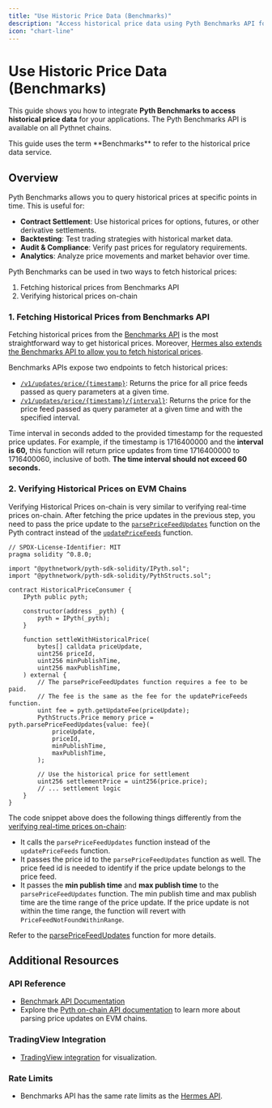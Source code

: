 ```yaml
---
title: "Use Historic Price Data (Benchmarks)"
description: "Access historical price data using Pyth Benchmarks API for contract settlement, backtesting, and analytics."
icon: "chart-line"
---
```



# Use Historic Price Data (Benchmarks)

This guide shows you how to integrate **Pyth Benchmarks to access historical price data** for your applications.
The Pyth Benchmarks API is available on all Pythnet chains.

<Callout type="info">
  This guide uses the term **Benchmarks** to refer to the historical price data
  service.
</Callout>

## Overview

Pyth Benchmarks allows you to query historical prices at specific points in time. This is useful for:

- **Contract Settlement**: Use historical prices for options, futures, or other derivative settlements.
- **Backtesting**: Test trading strategies with historical market data.
- **Audit & Compliance**: Verify past prices for regulatory requirements.
- **Analytics**: Analyze price movements and market behavior over time.

Pyth Benchmarks can be used in two ways to fetch historical prices:

1. Fetching historical prices from Benchmarks API
2. Verifying historical prices on-chain

<Steps>

### 1. Fetching Historical Prices from Benchmarks API

Fetching historical prices from the [Benchmarks API](https://benchmarks.pyth.network/docs#/Updates/price_updates_timestamp_route_v1_updates_price__timestamp__get) is the most straightforward way to get historical prices.
Moreover, [Hermes also extends the Benchmarks API to allow you to fetch historical prices](https://hermes.pyth.network/docs/#/rest/timestamp_price_updates).

Benchmarks APIs expose two endpoints to fetch historical prices:

- [`/v1/updates/price/{timestamp}`](https://benchmarks.pyth.network/docs#/): Returns the price for all price feeds passed as query parameters at a given time.
- [`/v1/updates/price/{timestamp}/{interval}`](https://benchmarks.pyth.network/docs#/): Returns the price for the price feed passed as query parameter at a given time and with the specified interval.

<Callout type="info">

Time interval in seconds added to the provided timestamp for the requested price updates.
For example, if the timestamp is 1716400000 and the **interval is 60,** this function will return price updates from time 1716400000 to 1716400060, inclusive of both. **The time interval should not exceed 60 seconds.**

</Callout>

### 2. Verifying Historical Prices on EVM Chains

Verifying Historical Prices on-chain is very similar to verifying real-time prices on-chain.
After fetching the price updates in the previous step, you need to pass the price update to the [`parsePriceFeedUpdates`](https://api-reference.pyth.network/price-feeds/evm/parsePriceFeedUpdates) function on the Pyth contract instead of the [`updatePriceFeeds`](https://api-reference.pyth.network/price-feeds/evm/updatePriceFeeds) function.

```solidity copy
// SPDX-License-Identifier: MIT
pragma solidity ^0.8.0;

import "@pythnetwork/pyth-sdk-solidity/IPyth.sol";
import "@pythnetwork/pyth-sdk-solidity/PythStructs.sol";

contract HistoricalPriceConsumer {
    IPyth public pyth;

    constructor(address _pyth) {
        pyth = IPyth(_pyth);
    }

    function settleWithHistoricalPrice(
        bytes[] calldata priceUpdate,
        uint256 priceId,
        uint256 minPublishTime,
        uint256 maxPublishTime,
    ) external {
        // The parsePriceFeedUpdates function requires a fee to be paid.
        // The fee is the same as the fee for the updatePriceFeeds function.
        uint fee = pyth.getUpdateFee(priceUpdate);
        PythStructs.Price memory price = pyth.parsePriceFeedUpdates{value: fee}(
            priceUpdate,
            priceId,
            minPublishTime,
            maxPublishTime,
        );

        // Use the historical price for settlement
        uint256 settlementPrice = uint256(price.price);
        // ... settlement logic
    }
}
```

The code snippet above does the following things differently from the [verifying real-time prices on-chain](./use-real-time-data.mdx):

- It calls the `parsePriceFeedUpdates` function instead of the `updatePriceFeeds` function.
- It passes the price id to the `parsePriceFeedUpdates` function as well. The price feed id is needed to identify if the price update belongs to the price feed.
- It passes the **min publish time** and **max publish time** to the `parsePriceFeedUpdates` function. The min publish time and max publish time are the time range of the price update. If the price update is not within the time range, the function will revert with `PriceFeedNotFoundWithinRange`.

Refer to the [parsePriceFeedUpdates](https://api-reference.pyth.network/price-feeds/evm/parsePriceFeedUpdates) function for more details.

</Steps>

## Additional Resources

### API Reference

- [Benchmark API Documentation](https://benchmarks.pyth.network/docs)
- Explore the [Pyth on-chain API documentation](https://api-reference.pyth.network/price-feeds/evm/parsePriceFeedUpdates) to learn more about parsing price updates on EVM chains.

### TradingView Integration

- [TradingView integration](./create-tradingview-charts) for visualization.

### Rate Limits

- Benchmarks API has the same rate limits as the [Hermes API](./rate-limits).

